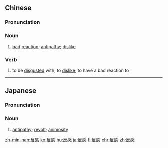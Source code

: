 ==Chinese==
{{zh-forms}}

===Pronunciation===
{{zh-pron
|m=fǎngǎn
|c=faan2 gam2
|mn=hoán-kám
|cat=n,v
}}

===Noun===
{{zh-noun}}

# [[bad]] [[reaction]]; [[antipathy]]; [[dislike]]

===Verb===
{{zh-verb}}

# to be [[disgusted]] with; to [[dislike]]; to have a bad reaction to

----

==Japanese==
{{ja-kanjitab|はん|かん|yomi=on}}

===Pronunciation===
{{ja-pron|はんかん|y=o}}

===Noun===
{{ja-noun|はんかん}}

# [[antipathy]]; [[revolt]]; [[animosity]]
#: {{ja-usex|女性たちから反感を買う|じょせい-たち から はんかん を かう|provoke the animosity of women}}

[[zh-min-nan:反感]]
[[ko:反感]]
[[hu:反感]]
[[ja:反感]]
[[fi:反感]]
[[chr:反感]]
[[zh:反感]]